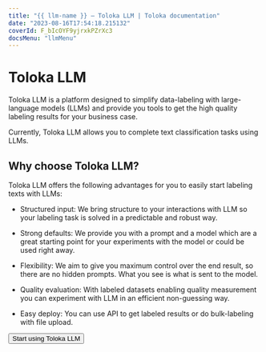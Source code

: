 ```yaml
---
title: "{{ llm-name }} — Toloka LLM | Toloka documentation"
date: "2023-08-16T17:54:18.215132"
coverId: F_bIcOYF9yjrxkPZrXc3
docsMenu: "llmMenu"
---
```



# Toloka LLM

Toloka LLM is a platform designed to simplify data-labeling with large-language models (LLMs) and provide you tools to get the high quality labeling results for your business case.

Currently, Toloka LLM allows you to complete text classification tasks using LLMs.

## Why choose Toloka LLM?

Toloka LLM offers the following advantages for you to easily start labeling texts with LLMs:

- Structured input: We bring structure to your interactions with LLM so your labeling task is solved in a predictable and robust way.

- Strong defaults: We provide you with a prompt and a model which are a great starting point for your experiments with the model or could be used right away.

- Flexibility: We aim to give you maximum control over the end result, so there are no hidden prompts. What you see is what is sent to the model.

- Quality evaluation: With labeled datasets enabling quality measurement you can experiment with LLM in an efficient non-guessing way.

- Easy deploy: You can use API to get labeled results or do bulk-labeling with file upload.

<Button themeColor="light" view="default" size="l" type="link" url="https://tool.website.com/">Start using Toloka LLM</Button>

<GlobalCommunity/>

<SocialMedia/>